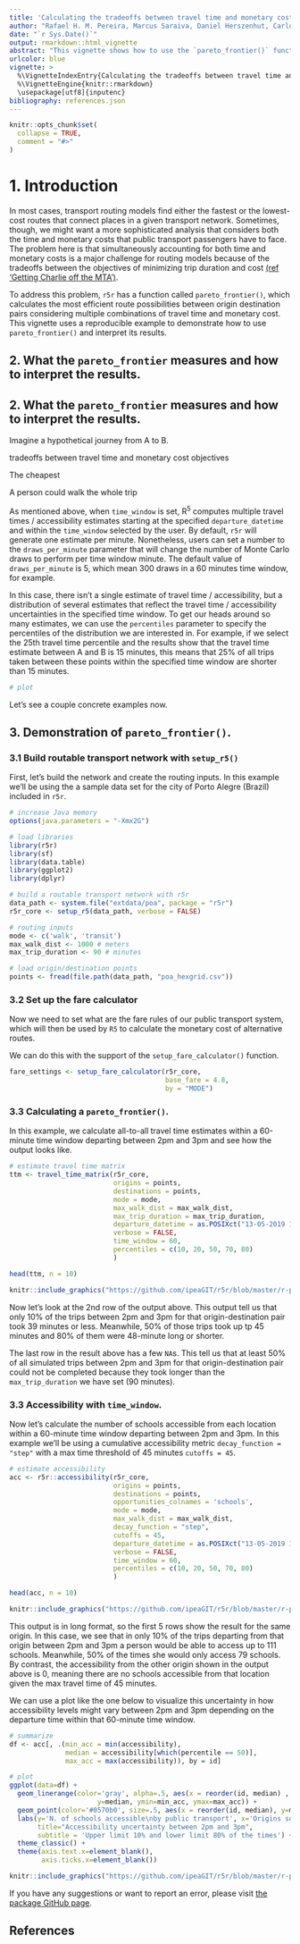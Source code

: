 ```yaml
---
title: 'Calculating the tradeoffs between travel time and monetary cost with pareto_frontier()'
author: "Rafael H. M. Pereira, Marcus Saraiva, Daniel Herszenhut, Carlos Kaue Braga, Matthew Wigginton Conway"
date: "`r Sys.Date()`"
output: rmarkdown::html_vignette
abstract: "This vignette shows how to use the `pareto_frontier()` function to examine the tradeoffs between travel time and monetary cost in travel time matrices in r5r."
urlcolor: blue
vignette: >
  %\VignetteIndexEntry{Calculating the tradeoffs between travel time and monetary cost with pareto_frontier()} 
  %\VignetteEngine{knitr::rmarkdown} 
  \usepackage[utf8]{inputenc}
bibliography: references.json
---
```


```r
knitr::opts_chunk$set(
  collapse = TRUE,
  comment = "#>"
)
```

# 1. Introduction 

In most cases, transport routing models find either the fastest or the lowest-cost routes that connect places in a given transport network. Sometimes, though, we might want a more sophisticated analysis that considers both the time and monetary costs that public transport passengers have to face. The problem here is that simultaneously accounting for both time and monetary costs is a major challenge for routing models because of the tradeoffs between the objectives of minimizing trip duration and cost [(ref 'Getting Charlie off the MTA')](https://www.tandfonline.com/doi/abs/10.1080/13658816.2019.1605075).

To address this problem, `r5r` has a function called `pareto_frontier()`, which calculates the most efficient route possibilities between origin destination pairs considering multiple combinations of travel time and monetary cost. This vignette uses a reproducible example to demonstrate how to use `pareto_frontier()` and interpret its results.



## 2. What the `pareto_frontier` measures and how to interpret the results.
## 2. What the `pareto_frontier` measures and how to interpret the results.

Imagine a hypothetical journey from A to B.



tradeoffs between travel time and monetary cost objectives

The cheapest

A person could walk the whole trip





As mentioned above, when `time_window` is set, R<sup>5</sup> computes multiple travel times / accessibility estimates starting at the specified `departure_datetime` and within the `time_window` selected by the user.  By default, `r5r` will generate one estimate per minute. Nonetheless, users can set a number to the `draws_per_minute` parameter that will change the number of Monte Carlo draws to perform per time window minute. The default value of `draws_per_minute` is 5, which mean 300 draws in a 60 minutes time window, for example.

In this case, there isn't a single estimate of travel time / accessibility, but a distribution of several estimates that reflect the travel time / accessibility uncertainties in the specified time window. To get our heads around so many estimates, we can use the `percentiles` parameter to specify the percentiles of the distribution we are interested in. For example, if we select the 25th travel time percentile and the results show that the travel time estimate between A and B is 15 minutes, this means that 25% of all trips taken between these points within the specified time window are shorter than 15 minutes.

```r
# plot         
```
Let's see a couple concrete examples now.


## 3. Demonstration of `pareto_frontier()`.








### 3.1 Build routable transport network with `setup_r5()`

First, let's build the network and create the routing inputs. In this example we'll be using the a sample data set for the city of Porto Alegre (Brazil) included in `r5r`.

```r
# increase Java memory
options(java.parameters = "-Xmx2G")

# load libraries
library(r5r)
library(sf)
library(data.table)
library(ggplot2)
library(dplyr)

# build a routable transport network with r5r
data_path <- system.file("extdata/poa", package = "r5r")
r5r_core <- setup_r5(data_path, verbose = FALSE)

# routing inputs
mode <- c('walk', 'transit')
max_walk_dist <- 1000 # meters
max_trip_duration <- 90 # minutes

# load origin/destination points
points <- fread(file.path(data_path, "poa_hexgrid.csv"))

```


### 3.2 Set up the fare calculator

Now we need to set what are the fare rules of our public transport system, which will then be used by `R5` to calculate the monetary cost of alternative routes.


We can do this with the support of the `setup_fare_calculator()` function.

```r
fare_settings <- setup_fare_calculator(r5r_core, 
                                       base_fare = 4.8,
                                       by = "MODE")
```




### 3.3 Calculating a `pareto_frontier()`.

In this example, we calculate all-to-all travel time estimates within a 60-minute time window departing between 2pm and 3pm and see how the output looks like.

```r
# estimate travel time matrix
ttm <- travel_time_matrix(r5r_core,   
                          origins = points,
                          destinations = points,    
                          mode = mode,
                          max_walk_dist = max_walk_dist,
                          max_trip_duration = max_trip_duration,
                          departure_datetime = as.POSIXct("13-05-2019 14:00:00", format = "%d-%m-%Y %H:%M:%S"),
                          verbose = FALSE,
                          time_window = 60,
                          percentiles = c(10, 20, 50, 70, 80)
                          )

head(ttm, n = 10)

```
```r
knitr::include_graphics("https://github.com/ipeaGIT/r5r/blob/master/r-package/inst/img/vig_time_window_ttm_head.png?raw=true")
```

Now let's look at the 2nd row of the output above. This output tell us that only 10% of the trips between 2pm and 3pm for that origin-destination pair took 39 minutes or less. Meanwhile, 50% of those trips took up tp 45 minutes and 80% of them were 48-minute long or shorter.

The last row in the result above has a few `NA`s. This tell us that at least 50% of all simulated trips between 2pm and 3pm for that origin-destination pair could not be completed because they took longer than the `max_trip_duration` we have set (90 minutes).



### 3.3 Accessibility with `time_window`.

Now let's calculate the number of schools accessible from each location within a 60-minute time window departing between 2pm and 3pm. In this example we'll be using a cumulative accessibility metric `decay_function = "step"` with a max time threshold of 45 minutes `cutoffs = 45`.

```r
# estimate accessibility
acc <- r5r::accessibility(r5r_core,   
                          origins = points,
                          destinations = points, 
                          opportunities_colnames = 'schools',
                          mode = mode,
                          max_walk_dist = max_walk_dist,
                          decay_function = "step",
                          cutoffs = 45,
                          departure_datetime = as.POSIXct("13-05-2019 14:00:00", format = "%d-%m-%Y %H:%M:%S"),
                          verbose = FALSE,
                          time_window = 60,
                          percentiles = c(10, 20, 50, 70, 80)
                          )

head(acc, n = 10)

```
```r
knitr::include_graphics("https://github.com/ipeaGIT/r5r/blob/master/r-package/inst/img/vig_time_window_acc_head.png?raw=true")
```

This output is in long format, so the first 5 rows show the result for the same origin. In this case, we see that in only 10% of the trips departing from that origin between 2pm and 3pm a person would be able to access up to 111 schools. Meanwhile, 50% of the times she would only access 79 schools. By contrast, the accessibility from the other origin shown in the output above is 0, meaning there are no schools accessible from that location given the max travel time of 45 minutes.

We can use a plot like the one below to visualize this uncertainty in how accessibility levels might vary between 2pm and 3pm depending on the departure time within that 60-minute time window.

```r
# summarize
df <- acc[, .(min_acc = min(accessibility),
              median = accessibility[which(percentile == 50)],
              max_acc = max(accessibility)), by = id]

# plot
ggplot(data=df) +
  geom_linerange(color='gray', alpha=.5, aes(x = reorder(id, median) , 
                      y=median, ymin=min_acc, ymax=max_acc)) +
  geom_point(color='#0570b0', size=.5, aes(x = reorder(id, median), y=median)) +
  labs(y='N. of schools accessible\nby public transport', x='Origins sorted by accessibility',
       title="Accessibility uncertainty between 2pm and 3pm",
       subtitle = 'Upper limit 10% and lower limit 80% of the times') +
  theme_classic() +
  theme(axis.text.x=element_blank(),
        axis.ticks.x=element_blank())
```
```r
knitr::include_graphics("https://github.com/ipeaGIT/r5r/blob/master/r-package/inst/img/vig_time_window_acc_uncertainty.png?raw=true")
```

If you have any suggestions or want to report an error, please visit [the package GitHub page](https://github.com/ipeaGIT/r5r).

## References
